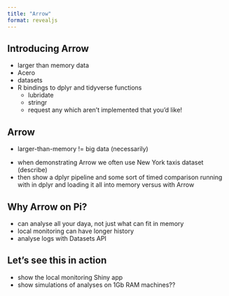 ```yaml
---
title: "Arrow"
format: revealjs
---
```


## Introducing Arrow

* larger than memory data
* Acero
* datasets
* R bindings to dplyr and tidyverse functions
  * lubridate
  * stringr
  * request any which aren't implemented that you'd like!
  
## Arrow

* larger-than-memory != big data (necessarily)


::: {.notes}
* when demonstrating Arrow we often use New York taxis dataset (describe)
* then show a dplyr pipeline and some sort of timed comparison running with in dplyr and loading it all into memory versus with Arrow
:::

## Why Arrow on Pi?

* can analyse all your daya, not just what can fit in memory
* local monitoring can have longer history
* analyse logs with Datasets API

## Let's see this in action

::: {.notes}
* show the local monitoring Shiny app
* show simulations of analyses on 1Gb RAM machines??
:::
